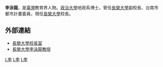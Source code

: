{{expand|time=2014-03-14T11:22:59+00:00}}
{{Infobox Officeholder
| name = 李泳龍<br>Lee Yung-Lung 
| image = 
| imagesize = 
| order            =第7任[[長榮大學|長榮大學]]校長
| term_start       =2013年
| sex = 男
| birth_date = 
| birth_place = {{ROC}}[[臺灣省|臺灣省]]
| death_date =
| death_place =
| Native place = [[臺灣|臺灣]]
| nationality = {{ROC}}
| 宗教信仰     = [[基督教|基督教]]
| party = 
| parents = 
| relatives = 
| spouse =
| children = 
| profession = 土地開發與利用<br>土地與建築估價<br>都市防災交通<br>[[地理資訊系統|地理資訊系統]]應用
| website =  
|educate=
*[[國立政治大學|國立政治大學]]地政學系學士/碩士/博士
|past=
*[[長榮大學|長榮大學]]土地管理與開發學系教授<br><span style="color: blue;">(2008/08~迄今)</span>
*長榮大學校長<br><span style="color: blue;">(2013/08~迄今)</span>
*地政士考試審議委員會委員<br><span style="color: blue;">(2013/01~迄今)</span>
*台南市政府農地重劃委員<br><span style="color: blue;">(2012/07~迄今)</span>
*台南市政府市地重劃委員<br><span style="color: blue;">(2011/11~迄今)</span>
*中華防災學會第五屆社區及建築防災組召集人<br><span style="color: blue;">(2011/08~迄今)</span>
*台南市政府災害防救專家諮詢委員<br><span style="color: blue;">(2011/07~迄今)</span>
*長榮大學副校長<br><span style="color: blue;">(2011/02~2013/07)</span>
*長榮大學土地管理與開發學系主任<br><span style="color: blue;">(1996/08~2000/07)</span>
}}
'''李泳龍'''，是[[臺灣|臺灣]]教育界人物。[[政治大學|政治大學]]地政系博士，曾任[[長榮大學|長榮大學]]副校長、台南市都市計畫委員，現任[[長榮大學|長榮大學]]校長。

== 外部連結 == 
*[http://www.cjcu.edu.tw/president 長榮大學校長室] {{Wayback|url=http://www.cjcu.edu.tw/president |date=20190620140036 }}
*[http://tweb.cjcu.edu.tw/eportfolio.php?pro_id=fnp1CkK5yYq69wyFeCXFaw2 長榮大學李泳龍教授] {{Wayback|url=http://tweb.cjcu.edu.tw/eportfolio.php?pro_id=fnp1CkK5yYq69wyFeCXFaw2 |date=20200220142718 }}


[[Category:國立政治大學校友|L李]]
[[Category:长荣大学校长|L李]]
[[Category:李姓|L李]]